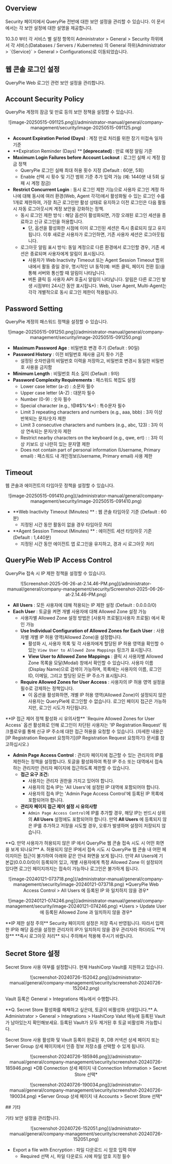 
## Overview

Security 페이지에서 QueryPie 전반에 대한 보안 설정을 관리할 수 있습니다. 이 문서에서는 각 보안 설정에 대한 설명을 제공합니다.

<Callout type="info">
10.3.0 부터 각 서비스 별 설정 항목이 Administrator &gt; General &gt; Security 하위에서 각 서비스(Databases / Servers / Kubernetes) 의 General 하위(Administrator &gt; `{Service}` &gt; General &gt; Configurations)로 이동되었습니다.
</Callout>

## 웹 콘솔 로그인 설정

QueryPie Web 로그인 관련 보안 설정을 관리합니다.


## Account Security Policy

QueryPie 계정의 잠금 및 만료 등의 보안 정책을 설정할 수 있습니다.
<p align="center">
![image-20250515-091125.png](/administrator-manual/general/company-management/security/image-20250515-091125.png)
</p>

*  **Account Expiration Period (Days)**  : 계정 만료 처리를 위한 장기 미접속 일자 기준
*  **Expiration Reminder (Days) **  **[deprecated]** : 만료 예정 알림 기준
*  **Maximum Login Failures before Account Lockout**  : 로그인 실패 시 계정 잠금 정책
    * QueryPie 로그인 실패 최대 허용 횟수 지정 (Default : 60분, 5회)
    * Enable 선택 시 횟수 및 기간 범위 기준 추가 입력 가능 (예: 1440분 내 5회 실패 시 계정 잠금)
*  **Restrict Concurrent Login**  : 동시 로그인 제한 기능으로 사용자 로그인 계정 하나에 대해 동시에 여러 환경(Web, Agent 각각)에서 활성화될 수 있는 로그인 수를 1개로 제한하여, 가장 최근 로그인만 활성 상태로 유지하고 이전 로그인은 다음 활동 시 자동 로그아웃시켜 계정 보안을 강화하는 정책. 
    * 동시 로그인 제한 방식 : 해당 옵션이 활성화되면, 가장 오래된 로그인 세션을 종료하고 신규 로그인을 허용합니다.
        * 단, 옵션을 활성화한 시점에 이미 로그인된 세션은 즉시 종료되지 않고 유지됩니다. 이후 새로운 사용자가 로그인하면, 기존 사용자 세션은 로그아웃됩니다.
    * 로그아웃 알림 표시 방식: 동일 계정으로 다른 환경에서 로그인할 경우, 기존 세션은 종료되며 사용자에게 알림이 표시됩니다. 
        * 사용자가 Web Inactivity Timeout 또는 Agent Session Timeout 범위 내에서 활동 중일 경우, 명시적인 UI 동작(예: 버튼 클릭, 페이지 전환 등)을 통해 서버와 통신할 때 알림이 나타납니다. 
        * 버튼 클릭 등 사용자 API 호출시 알림이 나타납니다. 알림은 다른 로그인 발생 시점부터 24시간 동안 표시됩니다. Web, User Agent, Multi-Agent는 각각 개별적으로 동시 로그인 제한이 적용됩니다.


## Password Setting

QueryPie 계정의 패스워드 정책을 설정할 수 있습니다.
<p align="center">
![image-20250515-091250.png](/administrator-manual/general/company-management/security/image-20250515-091250.png)
</p>

*  **Maximum Password Age**  : 비밀번호 변경 주기 (Default : 90일)
*  **Password History**  : 이전 비밀번호 재사용 금지 횟수 기준
    * 설정된 숫자만큼의 비밀번호 이력을 저장하고, 비밀번호 변경시 동일한 비밀번호 사용을 금지함
*  **Minimum Length**  : 비밀번호 최소 길이 (Default : 9자)
*  **Password Complexity Requirements**  : 패스워드 복잡도 설정
    * Lower case letter (a-z) : 소문자 필수
    * Upper case letter (A-Z) : 대문자 필수
    * Number (0-9) : 숫자 필수
    * Special character (e.g., !@#$%^&*) : 특수문자 필수
    * Limit 3 repeating characters and numbers (e.g., aaa, bbb) : 3자 이상 반복되는 문자/숫자 제한
    * Limit 3 consecutive characters and numbers (e.g., abc, 123) : 3자 이상 연속되는 문자/숫자 제한
    * Restrict nearby characters on the keyboard (e.g., qwe, ert) : : 3자 이상 키보드 상 나란히 있는 문자열 제한
    * Does not contain part of personal information (Username, Primary email) : 패스워드 내 개인정보(Username, Primary email) 사용 제한


## Timeout

웹 콘솔과 에이전트의 타임아웃 정책을 설정할 수 있습니다.
<p align="center">
![image-20250515-091410.png](/administrator-manual/general/company-management/security/image-20250515-091410.png)
</p>

*  **Web Inactivity Timeout (Minutes) ** : 웹 콘솔 타임아웃 기준 (Default : 60분)
    * 지정된 시간 동안 활동이 없을 경우 타임아웃 처리
*  **Agent Session Timeout (Minutes) ** : 에이전트 세션 타임아웃 기준 (Default : 1,440분)
    * 지정된 시간 동안 에이전트 앱 로그인을 유지하고, 경과 시 로그아웃 처리


## QueryPie Web IP Access Control

QueryPie 접속 시 IP 제한 정책을 설정할 수 있습니다.
<p align="center">
![Screenshot-2025-06-26-at-2.14.46-PM.png](/administrator-manual/general/company-management/security/Screenshot-2025-06-26-at-2.14.46-PM.png)
</p>

*  **All Users**  : 모든 사용자에 대해 적용되는 IP 제한 설정 (Default : 0.0.0.0/0)
*  **Each User**  : 토글을 켜면 개별 사용자에 대해 Allowed Zone 설정 가능 
    * 사용자별 Allowed Zone 설정 방법은 [사용자 프로필](사용자 프로필) 에서 확인 가능
    *  **Use Individual Configuration of Allowed Zones for Each User**  : 사용자별 개별 IP 허용 영역(Allowed Zone)을 설정합니다.
        * 활성화 시, 사용자 목록 및 각 사용자에게 할당된 IP 허용 영역을 확인할 수 있는 `View User to Allowed Zone Mappings` 링크가 표시됩니다.
        *  **View User to Allowed Zone Mappings** : 클릭 시 사용자별 Allowed Zone 목록을 모달(Modal) 창에서 확인할 수 있습니다. 사용자 이름(Display Name)으로 검색이 가능하며, 목록에는 사용자의 이름, 로그인 ID, 이메일, 그리고 할당된 모든 IP 주소가 표시됩니다.
    *  **Require Allowed Zones for User Access**  : 사용자의 IP 허용 영역 설정을 필수로 강제하는 정책입니다.
        * 이 옵션을 활성화하면, 개별 IP 허용 영역(Allowed Zone)이 설정되지 않은 사용자는 QueryPie에 로그인할 수 없습니다. 로그인 페이지 접근은 가능하지만, 로그인 시도가 차단됩니다.

<Callout type="info">
**IP 접근 제어 정책 활성화 시 유의사항**
`Require Allowed Zones for User Access` 옵션 활성화로 인해 로그인이 차단된 사용자는 'IP Registration Request' 워크플로우를 통해 신규 IP 주소에 대한 접근 허용을 요청할 수 있습니다. (자세한 내용은 [IP Registration Request 요청하기](IP Registration Request 요청하기) 문서를 참고하십시오.)
</Callout>

*  **Admin Page Access Control**  : 관리자 페이지에 접근할 수 있는 관리자의 IP를 제한하는 정책을 설정합니다. 토글을 활성화하여 특정 IP 주소 또는 대역에서 접속하는 관리자만 관리자 페이지에 접근하도록 제한할 수 있습니다.
    *  **접근 요구 조건:** 
        * 사용자는 관리자 권한을 가지고 있어야 합니다.
        * 사용자의 접속 IP는 'All Users'에 설정된 IP 대역에 포함되어야 합니다.
        * 사용자의 접속 IP는 'Admin Page Access Control'에 등록된 IP 목록에 포함되어야 합니다.
    *  **관리자 페이지 접근 제어 설정 시 유의사항** 
        * `Admin Page Access Control`에 IP를 추가할 경우, 해당 IP는 반드시 상위의  **All Users**  설정에도 포함되어야 합니다. 만약  **All Users** 에 등록되지 않은 IP를 추가하고 저장을 시도할 경우, 오류가 발생하며 설정이 저장되지 않습니다.

<Callout type="info">
**Q. 만약 사용자가 허용되지 않은 IP 에서 QueryPie 웹 콘솔 접속 시도 시 어떤 화면을 보게 되나요?**
A. 허용되지 않은 IP에서 접속 시도 시 QueryPie 웹 콘솔 내 어떤 페이지이든 접근이 불가하여 아래와 같은 안내 화면을 보게 됩니다. 만약 All Users에 기본값(0.0.0.0/0)이 등록되어 있고, 개별 사용자에게 특정 Allowed Zone 이 설정되어 있다면 로그인 페이지까지는 접속이 가능하나 로그인은 불가하게 됩니다.
</Callout>
<p align="center">
![image-20240121-073718.png](/administrator-manual/general/company-management/security/image-20240121-073718.png)
*QueryPie Web Access Control &gt; All Users 에 등록된 IP 와 일치하지 않을 경우*
</p>
<p align="center">
![image-20240121-074246.png](/administrator-manual/general/company-management/security/image-20240121-074246.png)
*Users &gt; Update User 에 등록된 Allowed Zone 과 일치하지 않을 경우*
</p>
<Callout type="important">
**IP 제한 설정 주의**
Security 페이지의 설정은 저장 즉시 반영됩니다. 따라서 입력한 IP와 해당 옵션을 설정한 관리자의 IP가 일치하지 않을 경우 관리자라 하더라도  **저장**   **즉시 로그아웃 처리** 되니 주의해서 적용해 주시기 바랍니다.
</Callout>


## Secret Store 설정

Secret Store 사용 여부를 설정합니다. 현재 HashiCorp Vault를 지원하고 있습니다.
<p align="center">
![screenshot-20240726-152042.png](/administrator-manual/general/company-management/security/screenshot-20240726-152042.png)
</p>

Vault 등록은 General &gt; Integrations 메뉴에서 수행합니다.

<Callout type="info">
**Q. Secret Store 활성화를 해제하고 싶은데, 토글이 비활성화 상태입니다.**
A. Administrator &gt; General &gt; Integrations &gt; HashiCorp Valut 메뉴에 등록된 Vault 가 남아있는지 확인해보세요. 등록된 Vault가 모두 제거된 후 토글 비활성화 가능합니다.
</Callout>


Secret Store 사용 활성화 및 Vault 등록이 완료된 후, DB 커넥션 상세 페이지 또는 Server Group 상세 페이지에서 인증 정보 저장소를 선택할 수 있게 됩니다.

<p align="center">
![screenshot-20240726-185946.png](/administrator-manual/general/company-management/security/screenshot-20240726-185946.png)
*DB Connection 상세 페이지 내 Connection Information &gt; Secret Store 선택*
</p>

<p align="center">
![screenshot-20240726-190034.png](/administrator-manual/general/company-management/security/screenshot-20240726-190034.png)
*Server Group 상세 페이지 내 Accounts &gt; Secret Store 선택*
</p>
## 기타

기타 보안 설정을 관리합니다.
<p align="center">
![screenshot-20240726-152051.png](/administrator-manual/general/company-management/security/screenshot-20240726-152051.png)
</p>

* Export a file with Encryption : 파일 다운로드 시 암호 입력 여부
    * Required 선택 시, 파일 다운로드 시에 파일 암호 지정 필수


